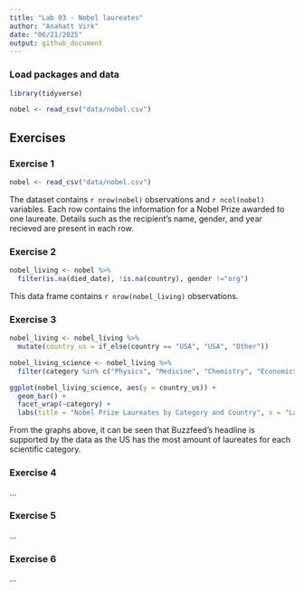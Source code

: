 ```yaml
---
title: "Lab 03 - Nobel laureates"
author: "Anahatt Virk"
date: "06/21/2025"
output: github_document
---
```


### Load packages and data

```r
library(tidyverse) 
```

```r
nobel <- read_csv("data/nobel.csv")
```

## Exercises

### Exercise 1
```r
nobel <- read_csv("data/nobel.csv")
```

The dataset contains `r nrow(nobel)` observations and `r ncol(nobel)` variables. Each row contains the information for a Nobel Prize awarded to one laureate. Details such as the recipient's name, gender, and year recieved are present in each row. 

### Exercise 2

```r
nobel_living <- nobel %>%
  filter(is.na(died_date), !is.na(country), gender !="org")
```

This data frame contains `r nrow(nobel_living)` observations.

### Exercise 3

```r
nobel_living <- nobel_living %>%
  mutate(country_us = if_else(country == "USA", "USA", "Other"))

nobel_living_science <- nobel_living %>%
  filter(category %in% c("Physics", "Medicine", "Chemistry", "Economics"))

ggplot(nobel_living_science, aes(y = country_us)) +
  geom_bar() + 
  facet_wrap(~category) + 
  labs(title = "Nobel Prize Laureates by Category and Country", x = "Laureate Count", y ="Country")
```

From the graphs above, it can be seen that Buzzfeed's headline is supported by the data as the US has the most amount of laureates for each scientific category. 

### Exercise 4

...

### Exercise 5

...

### Exercise 6

...
